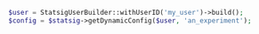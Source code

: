 ```php
$user = StatsigUserBuilder::withUserID('my_user')->build();
$config = $statsig->getDynamicConfig($user, 'an_experiment');
```